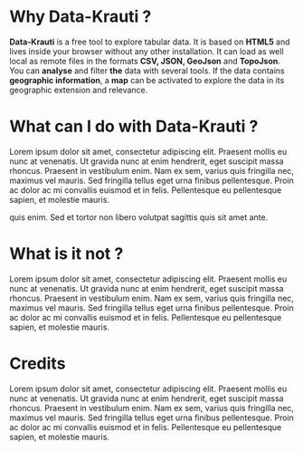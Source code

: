 

# Why Data-Krauti ?

**Data-Krauti** is a free tool to explore tabular data. It is based on **HTML5** and lives inside your browser without any other installation. It can load as well local as remote files in the formats **CSV, JSON, GeoJson** and **TopoJson**. You can **analyse** and filter **the** data with several tools. If the data contains **geographic information**, a **map** can be activated to explore the data in its geographic extension and relevance.

# What can I do with Data-Krauti ?

Lorem ipsum dolor sit amet, consectetur adipiscing elit. Praesent mollis eu nunc at venenatis. Ut gravida nunc at enim hendrerit, eget suscipit massa rhoncus. Praesent in vestibulum enim. Nam ex sem, varius quis fringilla nec, maximus vel mauris. Sed fringilla tellus eget urna finibus pellentesque. Proin ac dolor ac mi convallis euismod et in felis. Pellentesque eu pellentesque sapien, et molestie mauris.

 quis enim. Sed et tortor non libero volutpat sagittis quis sit amet ante.

# What is it not ?

Lorem ipsum dolor sit amet, consectetur adipiscing elit. Praesent mollis eu nunc at venenatis. Ut gravida nunc at enim hendrerit, eget suscipit massa rhoncus. Praesent in vestibulum enim. Nam ex sem, varius quis fringilla nec, maximus vel mauris. Sed fringilla tellus eget urna finibus pellentesque. Proin ac dolor ac mi convallis euismod et in felis. Pellentesque eu pellentesque sapien, et molestie mauris.


# Credits

Lorem ipsum dolor sit amet, consectetur adipiscing elit. Praesent mollis eu nunc at venenatis. Ut gravida nunc at enim hendrerit, eget suscipit massa rhoncus. Praesent in vestibulum enim. Nam ex sem, varius quis fringilla nec, maximus vel mauris. Sed fringilla tellus eget urna finibus pellentesque. Proin ac dolor ac mi convallis euismod et in felis. Pellentesque eu pellentesque sapien, et molestie mauris.


